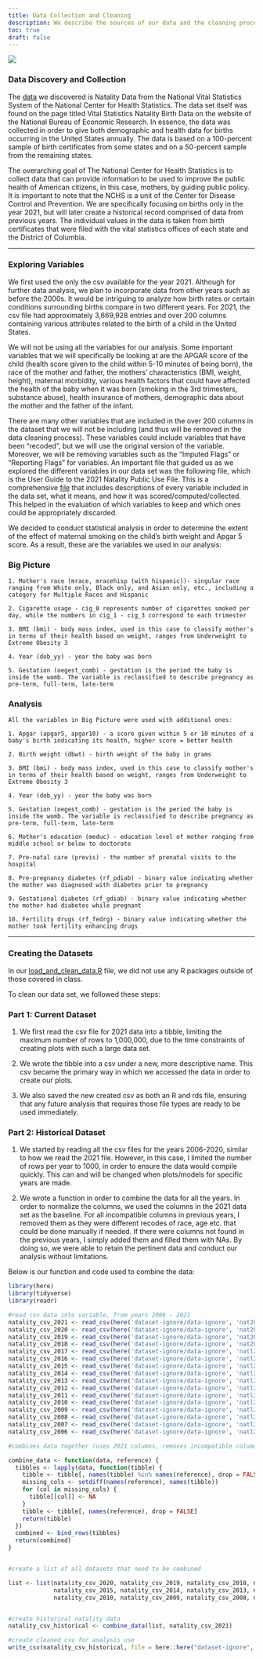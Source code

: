 ```yaml
---
title: Data Collection and Cleaning
description: We describe the sources of our data and the cleaning process.
toc: true
draft: false
---
```

![](images/cdc_photo.jpg)

### Data Discovery and Collection

The [data](https://www.nber.org/research/data/vital-statistics-natality-birth-data) we discovered is Natality Data from the National Vital Statistics System of the National Center for Health Statistics. The data set itself was found on the page titled Vital Statistics Natality Birth Data on the website of the National Bureau of Economic Research. In essence, the data was collected in order to give both demographic and health data for births occurring in the United States annually. The data is based on a 100-percent sample of birth certificates from some states and on a 50-percent sample from the remaining states. 

The overarching goal of The National Center for Health Statistics is to collect data that can provide information to be used to improve the public health of American citizens, in this case, mothers, by guiding public policy. It is important to note that the NCHS is a unit of the Center for Disease Control and Prevention. We are specifically focusing on births only in the year 2021, but will later create a historical record comprised of data from previous years. The individual values in the data is taken from birth certificates that were filed with the vital statistics offices of each state and the District of Columbia. 

---

### Exploring Variables

We first used the only the csv available for the year 2021. Although for further data analysis, we plan to incorporate data from other years such as before the 2000s. It would be intriguing to analyze how birth rates or certain conditions surrounding births compare in two different years. For 2021, the csv file had approximately 3,669,928 entries and over 200 columns containing various attributes related to the birth of a child in the United States. 

We will not be using all the variables for our analysis. Some important variables that we will specifically be looking at are the APGAR score of the child (health score given to the child within 5-10 minutes of being born), the race of the mother and father, the mothers' characteristics (BMI, weight, height), maternal morbidity, various health factors that could have affected the health of the baby when it was born (smoking in the 3rd trimesters, substance abuse), health insurance of  mothers, demographic data about the mother and the father of the infant. 

There are many other variables that are included in the over 200 columns in the dataset that we will not be including (and thus will be removed in the data cleaning process). These variables could include variables that have been “recoded”, but we will use the original version of the variable. Moreover, we will be removing variables such as the “Imputed Flags” or “Reporting Flags” for variables. An important file that guided us as we explored the different variables in our data set was the following file, which is the User Guide to the 2021 Natality Public Use File. This is a comprehensive [file](https://ftp.cdc.gov/pub/Health_Statistics/NCHS/Dataset_Documentation/DVS/natality/UserGuide2021.pdf) that includes descriptions of every variable included in the data set, what it means, and how it was scored/computed/collected. This helped in the evaluation of which variables to keep and which ones could be appropriately discarded.

We decided to conduct statistical analysis in order to determine the extent of the effect of maternal smoking on the child's birth weight and Apgar 5 score. As a result, these are the variables we used in our analysis:

### Big Picture

    1. Mother's race (mrace, mracehisp (with hispanic))- singular race ranging from White only, Black only, and Asian only, etc., including a category for Multiple Races and Hispanic
    
    2. Cigarette usage - cig_0 represents number of cigarettes smoked per day, while the numbers in cig_1 - cig_3 correspond to each trimester
    
    3. BMI (bmi) - body mass index, used in this case to classify mother's in terms of their health based on weight, ranges from Underweight to Extreme Obesity 3
    
    4. Year (dob_yy) - year the baby was born
    
    5. Gestation (oegest_comb) - gestation is the period the baby is inside the womb. The variable is reclassified to describe pregnancy as pre-term, full-term, late-term

### Analysis

    All the variables in Big Picture were used with additional ones:

    1. Apgar (apgar5, apgar10) - a score given within 5 or 10 minutes of a baby's birth indicating its health, higher score = better health
    
    2. Birth weight (dbwt) - birth weight of the baby in grams
    
    3. BMI (bmi) - body mass index, used in this case to classify mother's in terms of their health based on weight, ranges from Underweight to Extreme Obesity 3
    
    4. Year (dob_yy) - year the baby was born
    
    5. Gestation (oegest_comb) - gestation is the period the baby is inside the womb. The variable is reclassified to describe pregnancy as pre-term, full-term, late-term

    6. Mother's education (meduc) - education level of mother ranging from middle school or below to doctorate
    
    7. Pre-natal care (previs) - the number of prenatal visits to the hospital
    
    8. Pre-pregnancy diabetes (rf_pdiab) - binary value indicating whether the mother was diagnosed with diabetes prior to pregnancy
    
    9. Gestational diabetes (rf_gdiab) - binary value indicating whether the mother had diabetes while pregnant
    
    10. Fertility drugs (rf_fedrg) - binary value indicating whether the mother took fertility enhancing drugs
    
    
---

### Creating the Datasets

In our [load_and_clean_data.R](/scripts/load_and_clean_data.R) file, we did not use any R packages outside of those covered in class. 

To clean our data set, we followed these steps:


### Part 1: Current Dataset

1. We first read the csv file for 2021 data into a tibble, limiting the maximum number of rows to 1,000,000, due to the time constraints of creating plots with such a large data set. 

2. We wrote the tibble into a csv under a new, more descriptive name. This csv became the primary way in which we accessed the data in order to create our plots. 

3. We also saved the new created csv as both an R and rds file, ensuring that any future analysis that requires those file types are ready to be used immediately. 


### Part 2: Historical Dataset

1. We started by reading all the csv files for the years 2006-2020, similar to how we read the 2021 file. However, in this case, I limited the number of rows per year to 1000, in order to ensure the data would compile quickly. This can and will be changed when plots/models for specific years are made. 

2. We wrote a function in order to combine the data for all the years. In order to normalize the columns, we used the columns in the 2021 data set as the baseline. For all incompatible columns in previous years, I removed them as they were different recodes of race, age etc. that could be done manually if needed. If there were columns not found in the previous years, I simply added them and filled them with NAs. By doing so, we were able to retain the pertinent data and conduct our analysis without limitations.

Below is our function and code used to combine the data:

```r
library(here)
library(tidyverse)
library(readr)

#read csv data into variable, from years 2006 - 2021
natality_csv_2021 <- read_csv(here('dataset-ignore/data-ignore', 'nat2021us.csv'), n_max = 500000, show_col_types = FALSE)
natality_csv_2020 <- read_csv(here('dataset-ignore/data-ignore', 'nat2020us.csv'), n_max = 1000, show_col_types = FALSE)
natality_csv_2019 <- read_csv(here('dataset-ignore/data-ignore', 'nat2019us.csv'), n_max = 1000, show_col_types = FALSE)
natality_csv_2018 <- read_csv(here('dataset-ignore/data-ignore', 'nat2018us.csv'), n_max = 100000, show_col_types = FALSE)
natality_csv_2017 <- read_csv(here('dataset-ignore/data-ignore', 'natl2017.csv'), n_max = 1000, show_col_types = FALSE)
natality_csv_2016 <- read_csv(here('dataset-ignore/data-ignore', 'natl2016.csv'), n_max = 100000, show_col_types = FALSE)
natality_csv_2015 <- read_csv(here('dataset-ignore/data-ignore', 'natl2015.csv'), n_max = 1000, show_col_types = FALSE)
natality_csv_2014 <- read_csv(here('dataset-ignore/data-ignore', 'natl2014.csv'), n_max = 100000, show_col_types = FALSE)
natality_csv_2013 <- read_csv(here('dataset-ignore/data-ignore', 'natl2013.csv'), n_max = 1000, show_col_types = FALSE)
natality_csv_2012 <- read_csv(here('dataset-ignore/data-ignore', 'natl2012.csv'), n_max = 1000, show_col_types = FALSE)
natality_csv_2011 <- read_csv(here('dataset-ignore/data-ignore', 'natl2011.csv'), n_max = 1000, show_col_types = FALSE)
natality_csv_2010 <- read_csv(here('dataset-ignore/data-ignore', 'natl2010.csv'), n_max = 1000, show_col_types = FALSE)
natality_csv_2009 <- read_csv(here('dataset-ignore/data-ignore', 'natl2009.csv'), n_max = 1000, show_col_types = FALSE)
natality_csv_2008 <- read_csv(here('dataset-ignore/data-ignore', 'natl2008.csv'), n_max = 1000, show_col_types = FALSE)
natality_csv_2007 <- read_csv(here('dataset-ignore/data-ignore', 'natl2007.csv'), n_max = 1000, show_col_types = FALSE)
natality_csv_2006 <- read_csv(here('dataset-ignore/data-ignore', 'natl2006.csv'), n_max = 1000, show_col_types = FALSE)

#combines data together (uses 2021 columns, removes incompatible columns, fills unknown values from 2021 columns with NA)

combine_data <- function(data, reference) {
  tibbles <- lapply(data, function(tibble) {
    tibble <- tibble[, names(tibble) %in% names(reference), drop = FALSE]
    missing_cols <- setdiff(names(reference), names(tibble))
    for (col in missing_cols) {
      tibble[[col]] <- NA
    }
    tibble <- tibble[, names(reference), drop = FALSE]
    return(tibble)
  })
  combined <- bind_rows(tibbles)
  return(combined)
}


#create a list of all datasets that need to be combined 

list <- list(natality_csv_2020, natality_csv_2019, natality_csv_2018, natality_csv_2017, natality_csv_2016, 
             natality_csv_2015, natality_csv_2014, natality_csv_2013, natality_csv_2012, natality_csv_2011,
             natality_csv_2010, natality_csv_2009, natality_csv_2008, natality_csv_2007, natality_csv_2006)


#create historical natality data
natality_csv_historical <- combine_data(list, natality_csv_2021)

#create cleaned csv for analysis use
write_csv(natality_csv_historical, file = here::here("dataset-ignore", "natality_data_historical.csv"))
```



